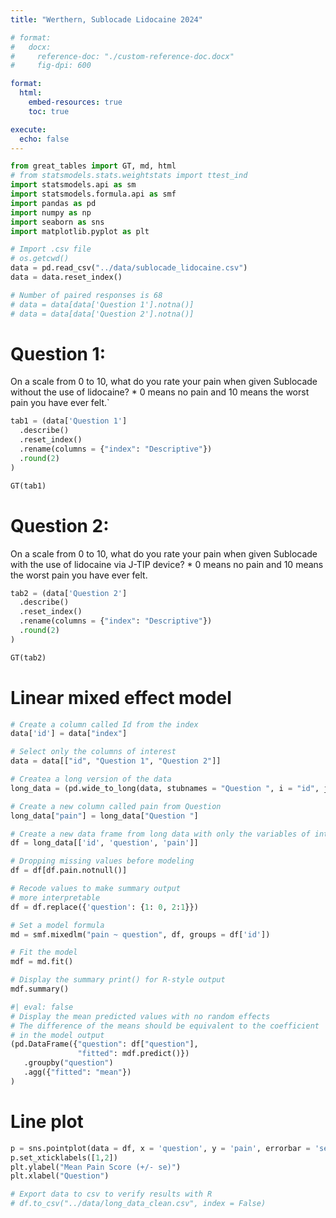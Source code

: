```yaml
---
title: "Werthern, Sublocade Lidocaine 2024"

# format: 
#   docx:
#     reference-doc: "./custom-reference-doc.docx"
#     fig-dpi: 600

format:
  html:
    embed-resources: true
    toc: true

execute: 
  echo: false
---
```


```python
from great_tables import GT, md, html
# from statsmodels.stats.weightstats import ttest_ind
import statsmodels.api as sm
import statsmodels.formula.api as smf
import pandas as pd
import numpy as np
import seaborn as sns
import matplotlib.pyplot as plt
```

```python
# Import .csv file
# os.getcwd()
data = pd.read_csv("../data/sublocade_lidocaine.csv")
data = data.reset_index()
```


```python
# Number of paired responses is 68
# data = data[data['Question 1'].notna()]
# data = data[data['Question 2'].notna()]
```


# Question 1: 
On a scale from 0 to 10, what do you rate your pain when given Sublocade without the use of lidocaine? * 0 means no pain and 10 means the worst pain you have ever felt.`

```python
tab1 = (data['Question 1']
  .describe()
  .reset_index()
  .rename(columns = {"index": "Descriptive"})
  .round(2)
)

GT(tab1)
```

# Question 2: 
On a scale from 0 to 10, what do you rate your pain when given Sublocade with the use of lidocaine via J-TIP device? * 0 means no pain and 10 means the worst pain you have ever felt.

```python
tab2 = (data['Question 2']
  .describe()
  .reset_index()
  .rename(columns = {"index": "Descriptive"})
  .round(2)
)

GT(tab2)
```

# Linear mixed effect model
```python
# Create a column called Id from the index
data['id'] = data["index"]

# Select only the columns of interest
data = data[["id", "Question 1", "Question 2"]]

# Createa a long version of the data
long_data = (pd.wide_to_long(data, stubnames = "Question ", i = "id", j = "question").reset_index())

# Create a new column called pain from Question
long_data["pain"] = long_data["Question "]

# Create a new data frame from long data with only the variables of interest
df = long_data[['id', 'question', 'pain']]

# Dropping missing values before modeling
df = df[df.pain.notnull()]

# Recode values to make summary output 
# more interpretable
df = df.replace({'question': {1: 0, 2:1}})
```

```python
# Set a model formula
md = smf.mixedlm("pain ~ question", df, groups = df['id'])

# Fit the model
mdf = md.fit()

# Display the summary print() for R-style output
mdf.summary()
```

```python
#| eval: false
# Display the mean predicted values with no random effects
# The difference of the means should be equivalent to the coefficient
# in the model output
(pd.DataFrame({"question": df["question"], 
               "fitted": mdf.predict()})
   .groupby("question")
   .agg({"fitted": "mean"})
)
```

# Line plot
```python
p = sns.pointplot(data = df, x = 'question', y = 'pain', errorbar = 'se')
p.set_xticklabels([1,2])
plt.ylabel("Mean Pain Score (+/- se)")
plt.xlabel("Question")
```


```python
# Export data to csv to verify results with R
# df.to_csv("../data/long_data_clean.csv", index = False)
```